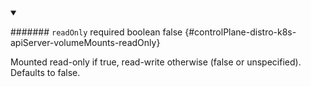 
<details className="config-field" data-expandable="false" open>
<summary>

####### `readOnly` <span className="config-field-required" data-required="false">required</span> <span className="config-field-type">boolean</span> <span className="config-field-default">false</span> <span className="config-field-enum"></span> {#controlPlane-distro-k8s-apiServer-volumeMounts-readOnly}

Mounted read-only if true, read-write otherwise (false or unspecified).
Defaults to false.

</summary>



</details>
